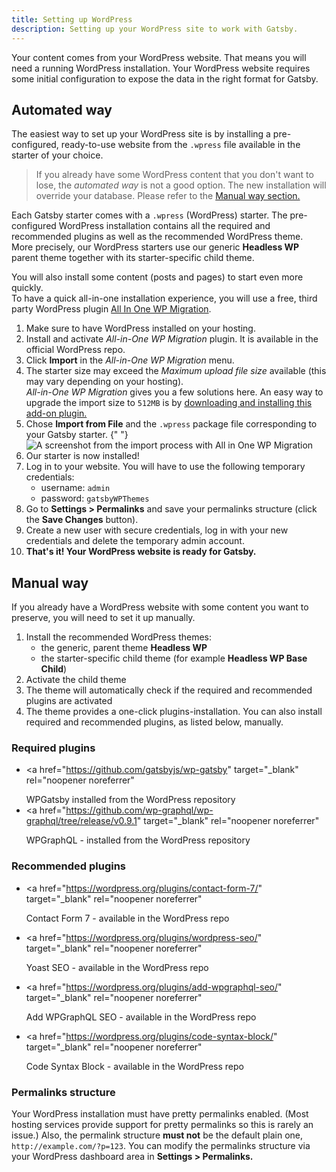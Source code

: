 ```yaml
---
title: Setting up WordPress
description: Setting up your WordPress site to work with Gatsby.
---
```


Your content comes from your WordPress website. That means you will need a running WordPress installation.
Your WordPress website requires some initial configuration to expose the data in the right format for Gatsby.

## Automated way

The easiest way to set up your WordPress site is by installing a pre-configured, ready-to-use website from the `.wpress` file available in the starter of your choice.

> If you already have some WordPress content that you don't want to lose, the _automated way_ is not a good option. The new installation will override your database. Please refer to the [Manual way section.](#manual-way)

Each Gatsby starter comes with a `.wpress` (WordPress) starter. The pre-configured WordPress installation contains all the required and recommended plugins as well as the recommended WordPress theme. More precisely, our WordPress starters use our generic **Headless WP** parent theme together with its starter-specific child theme.

You will also install some content (posts and pages) to start even more quickly.  
To have a quick all-in-one installation experience, you will use a free, third party WordPress plugin <a href="https://wordpress.org/plugins/all-in-one-wp-migration/" target="_blank" rel="noopener noreferrer">All In One WP Migration</a>.

<div class="steps">

1. Make sure to have WordPress installed on your hosting.
1. Install and activate _All-in-One WP Migration_ plugin. It is available in the official WordPress repo.
1. Click **Import** in the _All-in-One WP Migration_ menu.
1. The starter size may exceed the _Maximum upload file size_ available (this may vary depending on your hosting).  
   _All-in-One WP Migration_ gives you a few solutions here. An easy way to upgrade the import size to `512MB` is by [downloading and installing this add-on plugin.](https://import.wp-migration.com/all-in-one-wp-migration-file-extension.zip)
1. Chose **Import from File** and the `.wpress` package file corresponding to your Gatsby starter.
   {" "}
   <img
     src="../assets/import.png"
     alt="A screenshot from the import process with All in One WP Migration"
   />
1. Our starter is now installed!
1. Log in to your website. You will have to use the following temporary credentials:
   - username: `admin`
   - password: `gatsbyWPThemes`
1. Go to **Settings > Permalinks** and save your permalinks structure (click the **Save Changes** button).
1. Create a new user with secure credentials, log in with your new credentials and delete the temporary admin account.
1. **That's it! Your WordPress website is ready for Gatsby.**

</div>

## Manual way

If you already have a WordPress website with some content you want to preserve, you will need to set it up manually.

<div class="steps">

1. Install the recommended WordPress themes:
   - the generic, parent theme **Headless WP**
   - the starter-specific child theme (for example **Headless WP Base Child**)
1. Activate the child theme
1. The theme will automatically check if the required and recommended plugins are activated
1. The theme provides a one-click plugins-installation. You can also install required and recommended plugins, as listed below, manually.

</div>

### Required plugins

- <a
    href="https://github.com/gatsbyjs/wp-gatsby"
    target="_blank"
    rel="noopener noreferrer"
  >
    WPGatsby
  </a> installed from the WordPress repository
- <a
    href="https://github.com/wp-graphql/wp-graphql/tree/release/v0.9.1"
    target="_blank"
    rel="noopener noreferrer"
  >
    WPGraphQL
  </a> - installed from the WordPress repository

### Recommended plugins

- <a
    href="https://wordpress.org/plugins/contact-form-7/"
    target="_blank"
    rel="noopener noreferrer"
  >
    Contact Form 7
  </a> - available in the WordPress repo

- <a
    href="https://wordpress.org/plugins/wordpress-seo/"
    target="_blank"
    rel="noopener noreferrer"
  >
    Yoast SEO
  </a> - available in the WordPress repo

- <a
    href="https://wordpress.org/plugins/add-wpgraphql-seo/"
    target="_blank"
    rel="noopener noreferrer"
  >
    Add WPGraphQL SEO
  </a> - available in the WordPress repo

- <a
    href="https://wordpress.org/plugins/code-syntax-block/"
    target="_blank"
    rel="noopener noreferrer"
  >
    Code Syntax Block
  </a> - available in the WordPress repo

### Permalinks structure

Your WordPress installation must have pretty permalinks enabled. (Most hosting services provide support for pretty permalinks so this is rarely an issue.) Also, the permalink structure **must not** be the default plain one, `http://example.com/?p=123`. You can modify the permalinks structure via your WordPress dashboard area in **Settings > Permalinks.**
